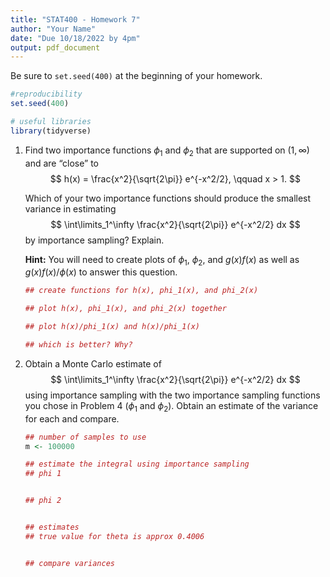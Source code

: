 ```yaml
---
title: "STAT400 - Homework 7"
author: "Your Name"
date: "Due 10/18/2022 by 4pm"
output: pdf_document
---
```

Be sure to `set.seed(400)` at the beginning of your homework.

```r
#reproducibility
set.seed(400)
```

```r
# useful libraries
library(tidyverse)
```
 
1. Find two importance functions $\phi_1$ and $\phi_2$ that are supported on $(1, \infty)$ and are "close" to
    $$
    h(x) = \frac{x^2}{\sqrt{2\pi}} e^{-x^2/2}, \qquad x > 1.
    $$
    
    Which of your two importance functions should produce the smallest variance in estimating
    $$
    \int\limits_1^\infty \frac{x^2}{\sqrt{2\pi}} e^{-x^2/2} dx
    $$
    by importance sampling? Explain. 
    
    **Hint:** You will need to create plots of $\phi_1$, $\phi_2$, and $g(x)f(x)$ as well as $g(x)f(x)/\phi(x)$ to answer this question.
    
    ```r
    ## create functions for h(x), phi_1(x), and phi_2(x)
    
    ## plot h(x), phi_1(x), and phi_2(x) together
    
    ## plot h(x)/phi_1(x) and h(x)/phi_1(x)
    
    ## which is better? Why?
    ```
    
2. Obtain a Monte Carlo estimate of     
    $$
    \int\limits_1^\infty \frac{x^2}{\sqrt{2\pi}} e^{-x^2/2} dx
    $$
    using importance sampling with the two importance sampling functions you chose in Problem 4 ($\phi_1$ and $\phi_2$). Obtain an estimate of the variance for each and compare.
    
    ```r
    ## number of samples to use
    m <- 100000
    
    ## estimate the integral using importance sampling
    ## phi 1
    
    
    ## phi 2
    
    
    ## estimates
    ## true value for theta is approx 0.4006
    
    
    ## compare variances
    
    ```
